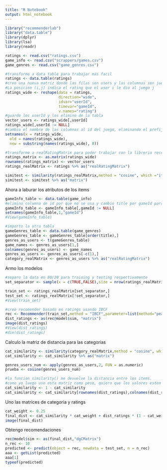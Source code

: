```yaml
---
title: "R Notebook"
output: html_notebook
---
```

```r
library("recommenderlab")
library("data.table")
library(dplyr)
library(lsa)
library(readr)

ratings <- read.csv("ratings.csv")
game_info <- read.csv("scrappers/games.csv")
game_genres <- read.csv("game_genres.csv")
```

```r
#transformo a data table para trabajar mas facil
ratings <- data.table(ratings)
#creo una nueva matriz donde las filas son users y las columnas son juegos. 
#La posicion (i,j) indica el rating que el user i le dio al juego j
ratings_wide <- reshape(data = ratings,
                        direction="wide",
                        idvar="userId",
                        timevar="gameId",
                        v.names="rating")
#guardo los userId y los elimino de la tabla
vector_users <- ratings_wide[,userId]
ratings_wide[,userId := NULL]
#cambio el nombre de las columnas al id del juego, eliminando el prefijo "value.*"
setnames(x = ratings_wide,
  old = names(ratings_wide),
  new = substring(names(ratings_wide), 8))

#transformo a realRatingMatrix para poder trabajar con la libreria recommenderlab
ratings_matrix <- as.matrix(ratings_wide)
rownames(ratings_matrix) <- vector_users
ratings_realMatrix <- ratings %>% as("realRatingMatrix")

simitest <- similarity(ratings_realMatrix,method = "cosine", which ="items")
simitest <- simitest %>% as("matrix")
```
Ahora a laburar los atributos de los items

```r
gameInfo_table <- data.table(game_info)
#elimino columna de id por que no se usa y cambio title por gameId para matchear con la tabla ratings
gameInfo_table <- gameInfo_table[,gameId := NULL]
setnames(gameInfo_table,1,"gameId")
#View(gameInfo_table)

#importo la otra tabla
gameGenres_table <- data.table(game_genres)
gameGenres_table <- gameGenres_table[order(title),]
genres_as_users <- t(gameGenres_table)
game_names <- genres_as_users[1,]
colnames(genres_as_users) <- game_names
genres_as_users <- genres_as_users[-c(1),]
category_realMatrix <- genres_as_users %>% as("realRatingMatrix")
```

Armo los modelos

```r
#separo la data en 80/20 para training y testing respectivamente
set_separator <- sample(x = c(TRUE,FALSE),size = nrow(ratings_realMatrix),replace = TRUE,prob = c(0.8,0.2))

train_set <- ratings_realMatrix[set_separator,]
test_set <- ratings_realMatrix[!set_separator,]
#View(train_set)

#creo recomender basado en ratings usando IBCF
rec <- Recommender(train_set,method = "IBCF",parameter=list(method="pearson"))
dist_ratings <- as(rec@model$sim, "matrix")
image(dist_ratings)
#View(dist_ratings)
#dim(dist_ratings)

```
Calculo la matriz de distancia para las categorias

```r
cat_similarity <- similarity(category_realMatrix,method = "cosine", which ="items")
cat_similarity <- cat_similarity %>% as("matrix")

genres_users_num <- apply(genres_as_users,2, FUN = as.numeric)
prueba <- cosine(genres_users_num)

#la funcion similarity() me devuelve la distancia entre los items.
#como yo luego uso esta matriz como peso, quiero que los valores esten invertidos
cat_similarity <- 1 - cat_similarity
cat_similarity <- cat_similarity[rownames(dist_ratings),colnames(dist_ratings)]
```

Uno las matrices de categoria y ratings

```r
cat_weight <- 0.25
final_dist <- cat_similarity * cat_weight + dist_ratings * (1 - cat_weight)
image(final_dist)
```

Obtengo recomendaciones

```r
rec@model$sim <- as(final_dist,"dgCMatrix")
n_rec <- 10
predicted <- predict(object = rec, newdata = test_set, n = n_rec)
aaa <- getList(predicted)
aaa[1]
typeof(predicted)
```

